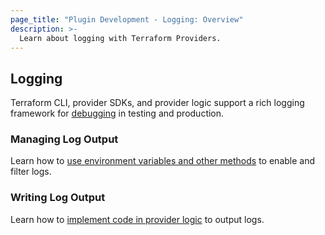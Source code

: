 ```yaml
---
page_title: "Plugin Development - Logging: Overview"
description: >-
  Learn about logging with Terraform Providers.
---
```


## Logging

Terraform CLI, provider SDKs, and provider logic support a rich logging framework for [debugging](/terraform/plugin/debugging) in testing and production.

### Managing Log Output

Learn how to [use environment variables and other methods](/terraform/plugin/log/managing) to enable and filter logs.

### Writing Log Output

Learn how to [implement code in provider logic](/terraform/plugin/log/writing) to output logs.
